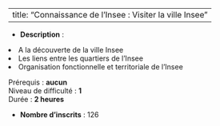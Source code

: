
---
title: "Connaissance de l'Insee : Visiter la ville Insee"
---


- **Description** : <ol>
<li>A la découverte de la ville Insee</li>
<li>Les liens entre les quartiers de l'Insee</li>
<li>Organisation fonctionnelle et territoriale de l'Insee</li>
</ol>
<p>Prérequis : <strong>aucun</strong><br>Niveau de difficulté : <strong>1</strong><br>Durée : <strong>2 heures</strong></p>
- **Nombre d'inscrits** : 126

